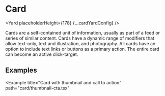 




# Card

<Yard placeholderHeight={178} {...cardYardConfig} />

Cards are a self-contained unit of information, usually as part of a feed or series of similar
content. Cards have a dynamic range of modifiers that allow text-only, text and illustration,
and photography. All cards have an option to include text links or buttons as a primary action.
The entire card can become an active click-target.

## Examples

<Example title="Card basic usage" path="card/basic.tsx">
  <CardBasic />
</Example>

<Example title="Card with image and call to action" path="card/image-cta.tsx">
  <CardWithImageCta />
</Example>

<Example
  title="Card with thumbnail and call to action"
  path="card/thumbnail-cta.tsx"
>
  <CardWithThumbnailCta />
</Example>

<Exports component={CardExports} title="Card exports" path="baseui/card" />
